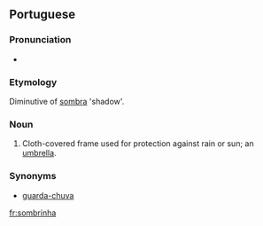 ==Portuguese==

===Pronunciation===
* {{IPA|lang=pt|/sõˈbrĩɲa/}}

===Etymology===
Diminutive of [[sombra]] 'shadow'.

===Noun===
{{infl|pt|noun}}

# Cloth-covered frame used for protection against rain or sun; an [[umbrella]].

===Synonyms===
* [[guarda-chuva]]

[[fr:sombrinha]]
